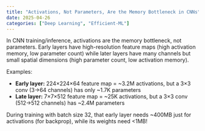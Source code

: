 ```yaml
---
title: "Activations, Not Parameters, Are the Memory Bottleneck in CNNs"
date: 2025-04-26
categories: ["Deep Learning", "Efficient-ML"]
---
```


In CNN training/inference, activations are the memory bottleneck, not parameters. Early layers have high-resolution feature maps (high activation memory, low parameter count) while later layers have many channels but small spatial dimensions (high parameter count, low activation memory).

Examples:

- **Early layer:** 224×224×64 feature map = ~3.2M activations, but a 3×3 conv (3→64 channels) has only ~1.7K parameters
- **Late layer:** 7×7×512 feature map = ~25K activations, but a 3×3 conv (512→512 channels) has ~2.4M parameters

During training with batch size 32, that early layer needs ~400MB just for activations (for backprop), while its weights need <1MB!
